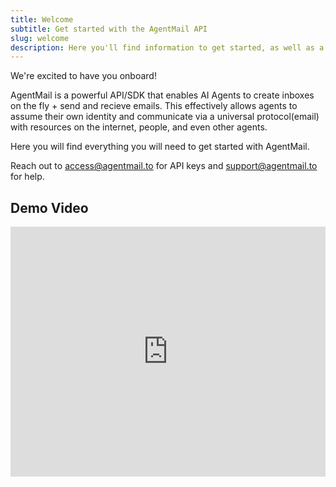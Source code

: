 ```yaml
---
title: Welcome
subtitle: Get started with the AgentMail API
slug: welcome
description: Here you'll find information to get started, as well as a sample API Reference generated by Fern from an OpenAPI specification file.
---
```


<Tip title="Welcome to AgentMail!" icon="">
  We're excited to have you onboard!
</Tip>

AgentMail is a powerful API/SDK that enables AI Agents to create inboxes on the fly + send and recieve emails. This effectively allows agents to assume their own identity and communicate via a universal protocol(email) with resources on the internet, people, and even other agents.

Here you will find everything you will need to get started with AgentMail.

Reach out to [access@agentmail.to](mailto:access@agentmail.to) for API keys and [support@agentmail.to](mailto:support@agentmail.to) for help.

## Demo Video

<iframe
  width="100%"
  height="400"
  src="https://www.youtube.com/embed/Hi01zDIxE2M"
  title="Substack Agent Demo"
  frameBorder="0"
  allowFullScreen
/>

## Get Started

<Cards>
  <Card title="Quickstart" icon="fa-solid fa-book" href="/quickstart" />
  <Card title="API Reference" icon="fa-solid fa-code" href="/api-reference" />
  <Card
    title="Discord Community"
    icon="fa-brands fa-discord"
    href="https://discord.gg/ZYN7f7KPjS"
  />
</Cards>

## Support

<Cards>
  <Card
    title="Email"
    icon="fa-solid fa-envelope"
    href="mailto:support@agentmail.to"
  />
</Cards>

